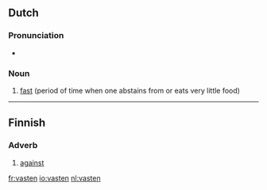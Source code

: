 ==Dutch==

===Pronunciation===
* {{audio|nl-vasten.ogg|vasten}}

===Noun===
{{infl|nl|noun|g=m}}

# [[fast]] (period of time when one abstains from or eats very little food)

{{tbot entry|Dutch|fast|2008|April|nl}}

----

==Finnish==

===Adverb===
{{fi-adv}}

# [[against]]

[[fr:vasten]]
[[io:vasten]]
[[nl:vasten]]